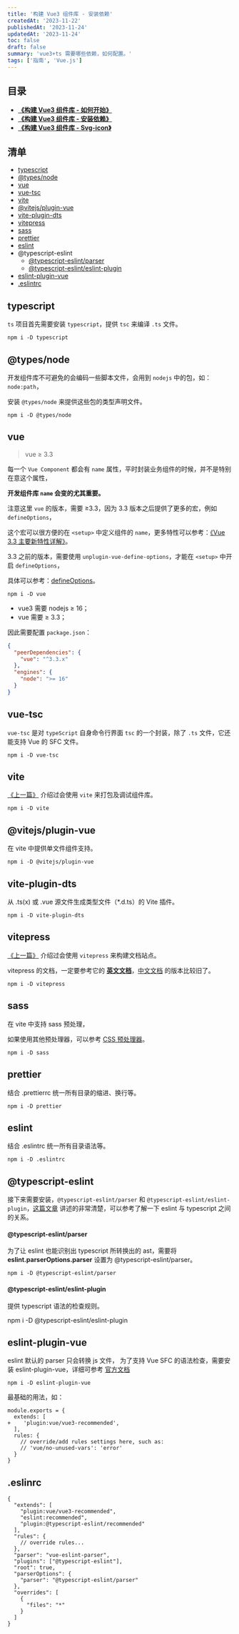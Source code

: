 ```yaml
---
title: '构建 Vue3 组件库 - 安装依赖'
createdAt: '2023-11-22'
publishedAt: '2023-11-24'
updatedAt: '2023-11-24'
toc: false
draft: false
summary: 'vue3+ts 需要哪些依赖，如何配置。'
tags: ['指南', 'Vue.js']
---
```


## 目录

- [**《构建 Vue3 组件库 - 如何开始》**](/posts/setup-vue3-component-library/how-to-start)
- [**《构建 Vue3 组件库 - 安装依赖》**](/posts/setup-vue3-component-library/install-deps)
- [**《构建 Vue3 组件库 - Svg-icon》**](/posts/setup-vue3-component-library/svg-icon)

## 清单

- [typescript](#typescript)
- [@types/node](#typesnode)
- [vue](#vue)
- [vue-tsc](#vue-tsc)
- [vite](#vite)
- [@vitejs/plugin-vue](#vitejsplugin-vue)
- [vite-plugin-dts](#vite-plugin-dts)
- [vitepress](#vitepress)
- [sass](#sass)
- [prettier](#prettier)
- [eslint](#eslint)
- @typescript-eslint
  - [@typescript-eslint/parser](#typescript-eslintparser)
  - [@typescript-eslint/eslint-plugin](#typescript-eslinteslint-plugin)
- [eslint-plugin-vue](#eslint-plugin-vue)
- [.eslintrc](#eslinrc)

## typescript

`ts` 项目首先需要安装 `typescript`，提供 `tsc` 来编译 `.ts` 文件。

```shell
npm i -D typescript
```

## @types/node

开发组件库不可避免的会编码一些脚本文件，会用到 `nodejs` 中的包，如：`node:path`，

安装 `@types/node` 来提供这些包的类型声明文件。

```shell
npm i -D @types/node
```

## vue

> vue ≥ 3.3

每一个 `Vue Component` 都会有 `name` 属性，平时封装业务组件的时候，并不是特别在意这个属性，

**开发组件库 `name` 会变的尤其重要。**

注意这里 `vue` 的版本，需要 ≥3.3，因为 3.3 版本之后提供了更多的宏，例如 `defineOptions`，

这个宏可以很方便的在 `<setup>` 中定义组件的 `name`，更多特性可以参考：[《Vue 3.3 主要新特性详解》](https://gist.github.com/sxzz/3995fc7251567c7c95de35f45539b9c2)。

3.3 之前的版本，需要使用 `unplugin-vue-define-options`，才能在 `<setup>` 中开启 `defineOptions`，

具体可以参考：[defineOptions](https://vue-macros.sxzz.moe/macros/define-options.html)。

```shell
npm i -D vue
```

- vue3 需要 nodejs ≥ 16；
- vue 需要 ≥ 3.3；

因此需要配置 `package.json`：

```json:package.json
{
  "peerDependencies": {
    "vue": "^3.3.x"
  },
  "engines": {
    "node": ">= 16"
  }
}
```

## vue-tsc

`vue-tsc` 是对 `typeScript` 自身命令行界面 `tsc` 的一个封装，除了 `.ts` 文件，它还能支持 Vue 的 SFC 文件。

```shell
npm i -D vue-tsc
```

## vite

[《上一篇》](/posts/setup-vue3-component-library/how-to-start) 介绍过会使用 `vite` 来打包及调试组件库。

```shell
npm i -D vite
```

## @vitejs/plugin-vue

在 vite 中提供单文件组件支持。

```shell
npm i -D @vitejs/plugin-vue
```

## vite-plugin-dts

从 .ts(x) 或 .vue 源文件生成类型文件（\*.d.ts）的 Vite 插件。

```shell
npm i -D vite-plugin-dts
```

## vitepress

[《上一篇》](/posts/setup-vue3-component-library/how-to-start) 介绍过会使用 `vitepress` 来构建文档站点。

vitepress 的文档，一定要参考它的 [**英文文档**](https://vitepress.dev/)，[中文文档](https://vitejs.cn/vitepress/) 的版本比较旧了。

```shell
npm i -D vitepress
```

## sass

在 vite 中支持 sass 预处理，

如果使用其他预处理器，可以参考 [CSS 预处理器](https://cn.vitejs.dev/guide/features.html#css-pre-processors)。

```shell
npm i -D sass
```

## prettier

结合 .prettierrc 统一所有目录的缩进、换行等。

```shell
npm i -D prettier
```

## eslint

结合 .eslintrc 统一所有目录语法等。

```shell
npm i -D .eslintrc
```

## @typescript-eslint

接下来需要安装，`@typescript-eslint/parser` 和 `@typescript-eslint/eslint-plugin`，[这篇文章](https://zhuanlan.zhihu.com/p/295291463) 讲述的非常清楚，可以参考了解一下 eslint 与 typescript 之间的关系。

#### @typescript-eslint/parser

为了让 eslint 也能识别出 typescript 所转换出的 ast，需要将 **eslint.parserOptions.parser** 设置为 @typescript-eslint/parser。

```shell
npm i -D @typescript-eslint/parser
```

#### @typescript-eslint/eslint-plugin

提供 typescript 语法的检查规则。

npm i -D @typescript-eslint/eslint-plugin

## eslint-plugin-vue

eslint 默认的 parser 只会转换 js 文件， 为了支持 Vue SFC 的语法检查，需要安装 eslint-plugin-vue，详细可参考 [官方文档](https://eslint.vuejs.org/user-guide/)

```shell
npm i -D eslint-plugin-vue
```

最基础的用法，如：

```diff:.eslintrc
module.exports = {
  extends: [
+    'plugin:vue/vue3-recommended',
  ],
  rules: {
    // override/add rules settings here, such as:
    // 'vue/no-unused-vars': 'error'
  }
}
```

## .eslinrc

```json:.eslintrc
{
  "extends": [
    "plugin:vue/vue3-recommended",
    "eslint:recommended",
    "plugin:@typescript-eslint/recommended"
  ],
  "rules": {
    // override rules...
  },
  "parser": "vue-eslint-parser",
  "plugins": ["@typescript-eslint"],
  "root": true,
  "parserOptions": {
    "parser": "@typescript-eslint/parser"
  },
  "overrides": [
    {
      "files": "*"
    }
  ]
}
```
